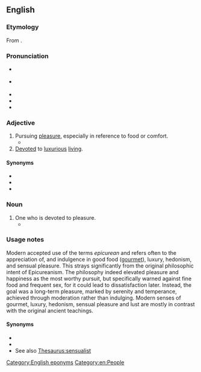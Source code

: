 {{also|Epicurean}}
==English==

===Etymology===
From {{m|en|Epicurean||follower of Epicureanism}}.

===Pronunciation===
* {{a|RP}} {{IPA|/ˌɛp.ɪ.kjʊəˈɹiː.n̩/|lang=en}}
* {{a|GA}} {{IPA|/ˌɛp.ɪ.kjʊˈɹi.n̩/|/ˌɛp.ɪˈkjʊ.ɹi.n̩/|lang=en}}
* {{audio|En-us-epicurean.ogg|Audio (US)|lang=en}}
* {{rhymes|iːən|lang=en}}
* {{hyphenation|ep|i|cu|re|an|lang=en}}

===Adjective===
{{en-adj}}

# Pursuing [[pleasure]], especially in reference to food or comfort.
#*{{quote-text|lang=en|year=1847|author=George Frederick Augustus Ruxton|title=Adventures in Mexico and the Rocky Mountains|page=267|passage=The powers of the Canadian voyageurs and hunters in the consumption of meat strike the greenhorn with wonder and astonishment; and are only equalled by the gastronomical capabilities exhibited by Indian dogs, both following the same plan in their '''epicurean''' gorgings.}}
#[[devoted|Devoted]] to [[luxurious]] [[live|living]].

====Synonyms====
* {{l|en|gluttonous}}
* {{l|en|hedonistic}}
* {{l|en|libertine}}

===Noun===
{{en-noun}}

# One who is devoted to pleasure.
#* {{quote-book|lang=en|year=1855|author={{w|Alfred, Lord Tennyson}}|chapter=Maud|title={{w|Maud, and Other Poems}}|url=https://books.google.com/books?id=M4fBD231vdAC|page=22|passage=I keep but a man and a maid, ever ready to slander and steal ; / I know it, and smile a hard-set smile, like a stoic, or like / A wiser '''epicurean,''' and let the world have its way.}}

===Usage notes===
Modern accepted use of the terms ''epicurean'' and {{m|en|Epicureanism}} refers often to the appreciation of, and indulgence in good food ([[gourmet]]), luxury, hedonism, and sensual pleasure. This strays significantly from the original philosophic intent of Epicureanism. The philosophy indeed elevated pleasure and happiness as the most worthy pursuit, but specifically warned against fine food and frequent sex, for it could lead to dissatisfaction later. Instead, the goal was a long-term pleasure, marked by serenity and temperance, achieved through moderation rather than indulging. Modern senses of gourmet, luxury, hedonism, sensual pleasure and lust are mostly in contrast with the original ancient teachings.

====Synonyms====
* {{l|en|glutton}}
* {{l|en|hedonist}}
* See also [[Thesaurus:sensualist]]

[[Category:English eponyms]]
[[Category:en:People]]